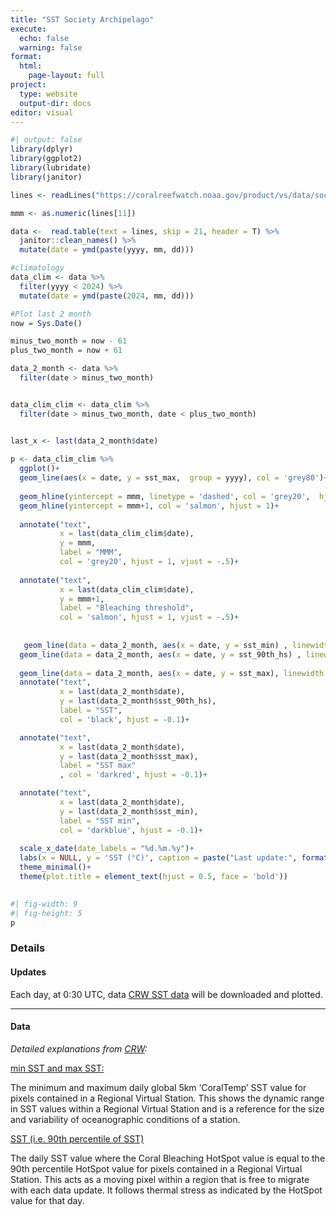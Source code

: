 ```yaml
---
title: "SST Society Archipelago"
execute:
  echo: false
  warning: false
format: 
  html:
    page-layout: full
project:
  type: website
  output-dir: docs
editor: visual
---
```


```r
#| output: false
library(dplyr)
library(ggplot2)
library(lubridate)
library(janitor)
```

```r
lines <- readLines("https://coralreefwatch.noaa.gov/product/vs/data/society_archipelago.txt")

mmm <- as.numeric(lines[11])
```

```r
data <-  read.table(text = lines, skip = 21, header = T) %>% 
  janitor::clean_names() %>% 
  mutate(date = ymd(paste(yyyy, mm, dd)))
```

```r
#climatology
data_clim <- data %>% 
  filter(yyyy < 2024) %>% 
  mutate(date = ymd(paste(2024, mm, dd))) 
```

```r
#Plot last 2 month
now = Sys.Date()

minus_two_month = now - 61
plus_two_month = now + 61
```

```r
data_2_month <- data %>% 
  filter(date > minus_two_month)


data_clim_clim <- data_clim %>% 
  filter(date > minus_two_month, date < plus_two_month)


last_x <- last(data_2_month$date)
  
p <- data_clim_clim %>% 
  ggplot()+
  geom_line(aes(x = date, y = sst_max,  group = yyyy), col = 'grey80')+
  
  geom_hline(yintercept = mmm, linetype = 'dashed', col = 'grey20',  hjust = 1)+
  geom_hline(yintercept = mmm+1, col = 'salmon', hjust = 1)+
  
  annotate("text",
           x = last(data_clim_clim$date),
           y = mmm,
           label = "MMM",
           col = 'grey20', hjust = 1, vjust = -.5)+
  
  annotate("text",
           x = last(data_clim_clim$date),
           y = mmm+1,
           label = "Bleaching threshold",
           col = 'salmon', hjust = 1, vjust = -.5)+
  
  
   geom_line(data = data_2_month, aes(x = date, y = sst_min) , linewidth = 1, col = 'darkblue')+
  geom_line(data = data_2_month, aes(x = date, y = sst_90th_hs) , linewidth = 1, col = 'black')+
  
  geom_line(data = data_2_month, aes(x = date, y = sst_max), linewidth = 1, col = 'darkred')+
  annotate("text",
           x = last(data_2_month$date),
           y = last(data_2_month$sst_90th_hs),
           label = "SST",
           col = 'black', hjust = -0.1)+

  annotate("text",
           x = last(data_2_month$date),
           y = last(data_2_month$sst_max),
           label = "SST max"
           , col = 'darkred', hjust = -0.1)+

  annotate("text",
           x = last(data_2_month$date),
           y = last(data_2_month$sst_min),
           label = "SST min",
           col = 'darkblue', hjust = -0.1)+
  
  scale_x_date(date_labels = "%d.%m.%y")+
  labs(x = NULL, y = 'SST (°C)', caption = paste("Last update:", format(Sys.time(), "%d.%m.%Y %H:%M:%S %Z")))+
  theme_minimal()+
  theme(plot.title = element_text(hjust = 0.5, face = 'bold'))
  
```

```r
#| fig-width: 9
#| fig-height: 5
p
```

### Details

#### **Updates**

Each day, at 0:30 UTC, data [CRW SST data](https://coralreefwatch.noaa.gov/product/vs/data/society_archipelago.txt) will be downloaded and plotted.

------------------------------------------------------------------------

#### **Data**

*Detailed explanations from [CRW](https://coralreefwatch.noaa.gov/product/vs/description.php#ascii):*

[min SST and max SST:]{.underline}

The minimum and maximum daily global 5km 'CoralTemp' SST value for pixels contained in a Regional Virtual Station. This shows the dynamic range in SST values within a Regional Virtual Station and is a reference for the size and variability of oceanographic conditions of a station.

[SST (i.e. 90th percentile of SST)]{.underline}

The daily SST value where the Coral Bleaching HotSpot value is equal to the 90th percentile HotSpot value for pixels contained in a Regional Virtual Station. This acts as a moving pixel within a region that is free to migrate with each data update. It follows thermal stress as indicated by the HotSpot value for that day.
